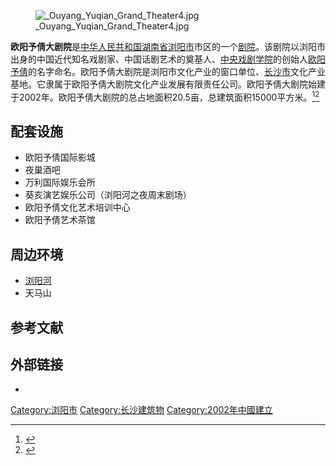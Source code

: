 [[File:_Ouyang_Yuqian_Grand_Theater4.jpg|thumb]]

'''欧阳予倩大剧院'''是[[中华人民共和国|中华人民共和国]][[湖南省|湖南省]][[浏阳市|浏阳市]]市区的一个[[剧院|剧院]]。该剧院以浏阳市出身的中国近代知名戏剧家、中国话剧艺术的奠基人、[[中央戏剧学院|中央戏剧学院]]的创始人[[欧阳予倩|欧阳予倩]]的名字命名。欧阳予倩大剧院是浏阳市文化产业的窗口单位、[[长沙市|长沙市]]文化产业基地。它隶属于欧阳予倩大剧院文化产业发展有限责任公司。欧阳予倩大剧院始建于2002年。欧阳予倩大剧院的总占地面积20.5亩，总建筑面积15000平方米。<ref>{{cite news|author=|url=http://www.oyyq.cn/about/about_us.html|title=剧院介绍|newspaper=欧阳予倩大剧院官方网站|date=2015-04-29|accessdate=2015-04-29|deadurl=yes|archiveurl=https://web.archive.org/web/20160311052629/http://www.oyyq.cn/about/about_us.html|archivedate=2016-03-11}}</ref><ref>{{cite news|author=|url=http://www.liuyang.gov.cn/lyszfmhwz/ggfw/jylyfw/14001/content_78879.html|title=欧阳予倩大剧院|newspaper=浏阳市政府官方网站|date=2013-07-08|accessdate=2015-04-29|deadurl=yes|archiveurl=https://web.archive.org/web/20160304074511/http://www.liuyang.gov.cn/lyszfmhwz/ggfw/jylyfw/14001/content_78879.html|archivedate=2016-03-04}}</ref>

==配套设施==
*欧阳予倩国际影城
*夜巢酒吧
*万利国际娱乐会所
*葵亥演艺娱乐公司（浏阳河之夜周末剧场）
*欧阳予倩文化艺术培训中心
*欧阳予倩艺术茶馆

==周边环境==
*[[浏阳河|浏阳河]]
*天马山

==参考文献==
{{reflist}}

==外部链接==
{{Commons category|Ouyang Yuqian Grand Theater}}
*{{Official website|1=http://www.oyyq.cn/ }}

{{Coord|28.146495|N|113.646085|E|format=dms|region:CN_type:landmark|display=title}}

{{DEFAULTSORT:Ou欧阳予倩大剧院}}
[[Category:浏阳市|Category:浏阳市]]
[[Category:长沙建筑物|Category:长沙建筑物]]
[[Category:2002年中國建立|Category:2002年中國建立]]